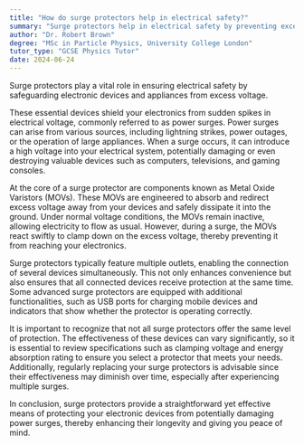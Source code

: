 ```yaml
---
title: "How do surge protectors help in electrical safety?"
summary: "Surge protectors help in electrical safety by preventing excess voltage from damaging electronic devices and appliances."
author: "Dr. Robert Brown"
degree: "MSc in Particle Physics, University College London"
tutor_type: "GCSE Physics Tutor"
date: 2024-06-24
---
```


Surge protectors play a vital role in ensuring electrical safety by safeguarding electronic devices and appliances from excess voltage.

These essential devices shield your electronics from sudden spikes in electrical voltage, commonly referred to as power surges. Power surges can arise from various sources, including lightning strikes, power outages, or the operation of large appliances. When a surge occurs, it can introduce a high voltage into your electrical system, potentially damaging or even destroying valuable devices such as computers, televisions, and gaming consoles.

At the core of a surge protector are components known as Metal Oxide Varistors (MOVs). These MOVs are engineered to absorb and redirect excess voltage away from your devices and safely dissipate it into the ground. Under normal voltage conditions, the MOVs remain inactive, allowing electricity to flow as usual. However, during a surge, the MOVs react swiftly to clamp down on the excess voltage, thereby preventing it from reaching your electronics.

Surge protectors typically feature multiple outlets, enabling the connection of several devices simultaneously. This not only enhances convenience but also ensures that all connected devices receive protection at the same time. Some advanced surge protectors are equipped with additional functionalities, such as USB ports for charging mobile devices and indicators that show whether the protector is operating correctly.

It is important to recognize that not all surge protectors offer the same level of protection. The effectiveness of these devices can vary significantly, so it is essential to review specifications such as clamping voltage and energy absorption rating to ensure you select a protector that meets your needs. Additionally, regularly replacing your surge protectors is advisable since their effectiveness may diminish over time, especially after experiencing multiple surges.

In conclusion, surge protectors provide a straightforward yet effective means of protecting your electronic devices from potentially damaging power surges, thereby enhancing their longevity and giving you peace of mind.
    